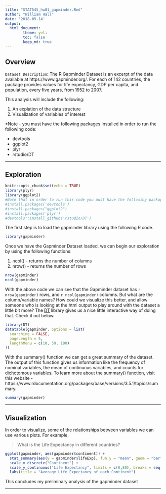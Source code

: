 ```yaml
---
title: "STAT545_hw01_gapminder.Rmd"
author: "William Hall"
date: '2018-09-14'
output: 
  html_document:
        theme: yeti
        toc: false
        keep_md: true
---
```


## Overview

`Dataset Description`: The R Gapminder Dataset is an excerpt of the data available at https://www.gapminder.org/. For each of 142 countries, the package provides values for life expectancy, GDP per capita, and population, every five years, from 1952 to 2007.

This analysis will include the following:

  1. An explation of the data structure
  2. Visualization of variables of interest

*Note - you must have the following packages installed in order to run the following code:
  
  - devtools
  - ggplot2
  - plyr
  - rstudio/DT

---------------------------------------

## Exploration

```r
knitr::opts_chunk$set(echo = TRUE)
library(plyr)
library(ggplot2)
#Note that in order to run this code you must have the following packages and libraries installed:
#install.packages('devtools')
#install.packages("ggplot2")
#install.packages('plyr')
#devtools::install_github('rstudio/DT')
```

The first step is to load the gapminder library using the following R code.

```r
library(gapminder)
```

Once we have the Gapminder Dataset loaded, we can begin our exploration by using the following functions:

1. ncol()    - returns the number of columns
2. nrow()    - returns the number of rows

```r
nrow(gapminder)
ncol(gapminder) 
```

With the above code we can see that the Gapminder dataset has `r nrow(gapminder)` rows, and `r ncol(gapminder)` columns. But what are the column/variable names? How could we visualize this better, and allow someone who is looking at the html output to play around with the dataset a little bit more? The [DT](https://rstudio.github.io/DT/) library gives us a nice little interactive way of doing that. Check it out below.

```r
library(DT)
datatable(gapminder, options = list(
  searching = FALSE,
  pageLength = 5,
  lengthMenu = c(10, 50, 100)
))
```


With the summary() function we can get a great summary of the dataset. The output of this function gives us information like the frequency of nominal variables, the mean of continuous variables, and counts for dichotomous variables. To learn more about the summary() function, visit this website - https://www.rdocumentation.org/packages/base/versions/3.5.1/topics/summary.

```r
summary(gapminder)
```


---------------------------------------

## Visualization

In order to visualize, some of the relationships between variables we can use various plots. For example, 

  >What is the Life Expectancy in different countries?

```r

ggplot(gapminder, aes(gapminder$continent)) +
  stat_summary(aes(y = gapminder$lifeExp), fun.y = "mean", geom = "bar") +
  scale_x_discrete("Continent") +
  scale_y_continuous("Life Expectancy", limits = c(0,80), breaks = seq(0,100, by = 5)) +
  labs(title = "Average Life Expectancy of each Continent")

```


This concludes my preliminary analysis of the gapminder dataset


---------------------------------------
